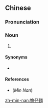 {{also|擔擔麵|担仔面}}
==Chinese==
{{zh-forms|s=担仔面|t2=擔仔麪|type=21}}

===Pronunciation===
{{zh-pron
|m=dànzǐmiàn
|mn=tàⁿ-仔-mī
|cat=n
}}

===Noun===
{{zh-noun}}

# {{w|ta-a noodles}} {{gloss|a type of noodles found in Tainan, Taiwan}}

====Synonyms====
* {{zh-l|擔擔麵}}

====References====
* (''Min Nan'') {{thcwd|11693}}

[[zh-min-nan:擔仔麵]]